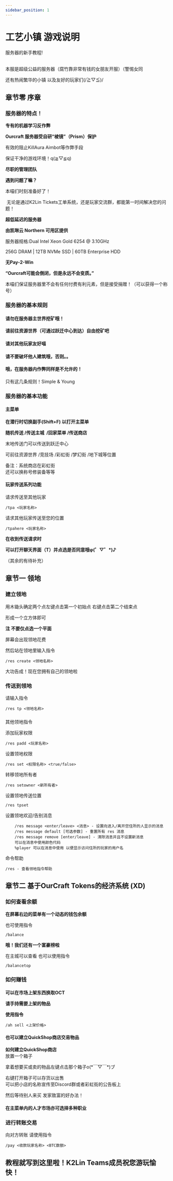 ```yaml
---
sidebar_position: 1
---
```


# 工艺小镇 游戏说明

服务器的新手教程!

   
本服是超级公益的服务器（腐竹靠非常有钱的女朋友开服）（警惕女同

还有热闹繁华的小镇 以及友好的玩家们(/≧▽≦)/

章节零 序章
------

### 服务器的特点！

**专有的机器学习反作弊**

**Ourcraft 服务器受自研“棱镜”（Prism）保护**

有效的阻止KillAura Aimbot等作弊手段

保证干净的游戏环境！q(≧▽≦q)

**尽职的管理团队**

**遇到问题了嘛？**

本喵们时刻准备好了！

 无论是通过K2Lin Tickets工单系统，还是玩家交流群，都能第一时间解决您的问题！

**超低延迟的服务器**

**由凯琳云 Northern 可用区提供**

服务器规格:Dual Intel Xeon Gold 6254 @ 3.10GHz

256G DRAM | 12TB NVMe SSD | 60TB Enterprise HDD

**无Pay-2-Win**

**“Ourcraft可能会倒闭，但是永远不会变质。”**

本喵们保证服务器里不会有任何付费有利元素，但是接受捐赠！（可以获得一个称号）

### 服务器的基本规则

#### 请勿在服务器主世界挖矿哦！

**请前往资源世界（可通过跃迁中心到达）自由挖矿吧**

#### **请对其他玩家友好喵**

#### **请不要破坏他人建筑哦，否则。。**

#### **哦，在服务器内作弊同样是不允许的！**

只有这几条规则！Simple & Young

### **服务器的基本功能**

#### **主菜单**

**在潜行时切换副手(Shift+F) 以打开主菜单**

**随机传送 /传送主城  /回家菜单 /传送商店**

末地传送门可以传送到跃迁中心

可前往资源世界 /竞技场 /彩虹街 /梦幻街 /地下城等位置

  
备注：系统商店在彩虹街  
还可以换称号修装备等等

#### 玩家传送系列功能

请求传送至其他玩家

    /tpa <玩家名称>

请求其他玩家传送至您的位置

    /tpahere <玩家名称>

**在收到传送请求时**

**可以打开聊天界面（T）并点选是否同意哦φ(゜▽゜\*)♪**

（其余的有待补充）

  
章节一 领地
---------

### 建立领地

  
用木锄头确定两个点左键点击第一个初始点 右键点击第二个结束点

形成一个立方体即可

**注 不要仅点选一个平面**

屏幕会出现领地花费

然后站在领地里输入指令

    /res create <领地名称>

大功告成！现在您拥有自己的领地啦

### 传送到领地

  
请输入指令

    /res tp <领地名称>

###   
其他领地指令

添加玩家权限

    /res padd <玩家名称>

设置领地权限

    /res set <权限名称> <true/false>

转移领地所有者

    /res setowner <新所有者>

设置领地传送位置

    /res tpset

设置领地欢迎/告别消息

```
    /res message <enter/leave> <消息> - 设置向进入/离开您住所的人显示的消息
    /res message default [可选参数] - 重置所有 res 消息
    /res message remove [enter/leave] - 清除消息并且不设置新消息
    可以在消息中使用颜色代码
    %player 可以在消息中使用 以便显示访问住所的玩家的用户名
```

命令帮助

    /res - 查看领地指令帮助

  
章节二 基于OurCraft Tokens的经济系统 (XD)
-------------------------

### 如何查看余额

  
**在屏幕右边的菜单有一个动态的钱包余额**

也可使用指令

    /balance

**哦！我们还有一个富豪榜啦**

在主城可以查看 也可以使用指令

    /balancetop

### 如何赚钱

####   
**可以在市场上架东西换取OCT**

**请手持需要上架的物品**

**使用指令**

    /ah sell <上架价格>

#### **也可以建立QuickShop商店交易物品**

**如何建立QuickShop商店**  
放置一个箱子

拿着想要买或卖的物品左键点击那个箱子o(\*￣▽￣\*)ブ

右键打开箱子可以存货以出售  
可以把小店的名称宣传至Discord群或者彩虹街的公告板上

然后等待别人来买 发家致富的好办法！

#### **在主菜单内的人才市场亦可选择多种职业**

### 进行转账交易

向对方转账 请使用指令

    /pay <收款玩家名称> <BTC数额>

教程就写到这里啦！K2Lin Teams成员祝您游玩愉快！
-----------------------------